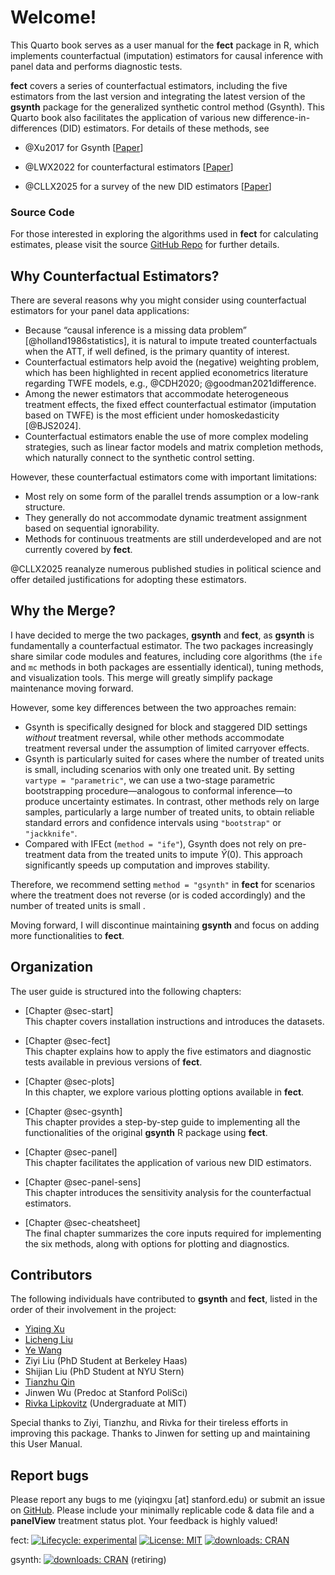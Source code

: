 # Welcome! {.unnumbered}

This Quarto book serves as a user manual for the **fect** package in R, which implements counterfactual (imputation) estimators for causal inference with panel data and performs diagnostic tests.

**fect** covers a series of counterfactual estimators, including the five estimators from the last version and integrating the latest version of the **gsynth** package for the generalized synthetic control method (Gsynth). This Quarto book also facilitates the application of various new difference-in-differences (DID) estimators. For details of these methods, see

-   @Xu2017 for Gsynth \[[Paper](https://www.cambridge.org/core/journals/political-analysis/article/generalized-synthetic-control-method-causal-inference-with-interactive-fixed-effects-models/B63A8BD7C239DD4141C67DA10CD0E4F3)\]

-   @LWX2022 for counterfactural estimators \[[Paper](https://onlinelibrary.wiley.com/doi/full/10.1111/ajps.12723)\]

-   @CLLX2025 for a survey of the new DID estimators \[[Paper](https://yiqingxu.org/papers/english/2023_panel/CLLX.pdf)\]

::: {.callout-note appearance="simple"}
### Source Code

For those interested in exploring the algorithms used in **fect** for calculating estimates, please visit the source [GitHub Repo](https://github.com/xuyiqing/fect) for further details.
:::

## Why Counterfactual Estimators?

There are several reasons why you might consider using counterfactual estimators for your panel data applications:

-   Because "causal inference is a missing data problem" [@holland1986statistics], it is natural to impute treated counterfactuals when the ATT, if well defined, is the primary quantity of interest.
-   Counterfactual estimators help avoid the (negative) weighting problem, which has been highlighted in recent applied econometrics literature regarding TWFE models, e.g., @CDH2020; @goodman2021difference.\
-   Among the newer estimators that accommodate heterogeneous treatment effects, the fixed effect counterfactual estimator (imputation based on TWFE) is the most efficient under homoskedasticity [@BJS2024].\
-   Counterfactual estimators enable the use of more complex modeling strategies, such as linear factor models and matrix completion methods, which naturally connect to the synthetic control setting.

However, these counterfactual estimators come with important limitations:

-   Most rely on some form of the parallel trends assumption or a low-rank structure.\
-   They generally do not accommodate dynamic treatment assignment based on sequential ignorability.\
-   Methods for continuous treatments are still underdeveloped and are not currently covered by **fect**.

@CLLX2025 reanalyze numerous published studies in political science and offer detailed justifications for adopting these estimators.

## Why the Merge?

I have decided to merge the two packages, **gsynth** and **fect**, as **gsynth** is fundamentally a counterfactual estimator. The two packages increasingly share similar code modules and features, including core algorithms (the `ife` and `mc` methods in both packages are essentially identical), tuning methods, and visualization tools. This merge will greatly simplify package maintenance moving forward.

However, some key differences between the two approaches remain:

-   Gsynth is specifically designed for block and staggered DID settings *without* treatment reversal, while other methods accommodate treatment reversal under the assumption of limited carryover effects.
-   Gsynth is particularly suited for cases where the number of treated units is small, including scenarios with only one treated unit. By setting `vartype = "parametric"`, we can use a two-stage parametric bootstrapping procedure---analogous to conformal inference---to produce uncertainty estimates. In contrast, other methods rely on large samples, particularly a large number of treated units, to obtain reliable standard errors and confidence intervals using `"bootstrap"` or `"jackknife"`.
-   Compared with IFEct (`method = "ife"`), Gsynth does not rely on pre-treatment data from the treated units to impute $\hat{Y}(0)$. This approach significantly speeds up computation and improves stability.

Therefore, we recommend setting `method = "gsynth"` in **fect** for scenarios where the treatment does not reverse (or is coded accordingly) and the number of treated units is small .

Moving forward, I will discontinue maintaining **gsynth** and focus on adding more functionalities to **fect**.

## Organization

The user guide is structured into the following chapters:

-   [Chapter @sec-start]\
    This chapter covers installation instructions and introduces the datasets.

-   [Chapter @sec-fect]\
    This chapter explains how to apply the five estimators and diagnostic tests available in previous versions of **fect**.

-   [Chapter @sec-plots]\
    In this chapter, we explore various plotting options available in **fect**.

-   [Chapter @sec-gsynth]\
    This chapter provides a step-by-step guide to implementing all the functionalities of the original **gsynth** R package using **fect**.

-   [Chapter @sec-panel]\
    This chapter facilitates the application of various new DID estimators.
    
-   [Chapter @sec-panel-sens]\
    This chapter introduces the sensitivity analysis for the counterfactual estimators.   

-   [Chapter @sec-cheatsheet]\
    The final chapter summarizes the core inputs required for implementing the six methods, along with options for plotting and diagnostics.

## Contributors

The following individuals have contributed to **gsynth** and **fect**, listed in the order of their involvement in the project:

-   [Yiqing Xu](https://yiqingxu.org/)\
-   [Licheng Liu](https://liulch.github.io/)\
-   [Ye Wang](https://www.yewang-polisci.com/)\
-   Ziyi Liu (PhD Student at Berkeley Haas)
-   Shijian Liu (PhD Student at NYU Stern)
-   [Tianzhu Qin](https://tianzhuqin.github.io/)\
-   Jinwen Wu (Predoc at Stanford PoliSci)
-   [Rivka Lipkovitz](https://rivka.me/) (Undergraduate at MIT)

Special thanks to Ziyi, Tianzhu, and Rivka for their tireless efforts in improving this package. Thanks to Jinwen for setting up and maintaining this User Manual.

## Report bugs

Please report any bugs to me (yiqingxu \[at\] stanford.edu) or submit an issue on [GitHub](https://github.com/xuyiqing/fect/issues). Please include your minimally replicable code & data file and a **panelView** treatment status plot. Your feedback is highly valued!

<!-- badges: start -->

fect: [![Lifecycle: experimental](https://img.shields.io/badge/lifecycle-experimental-orange.svg)](https://www.tidyverse.org/lifecycle/#experimental) [![License: MIT](https://img.shields.io/badge/License-MIT-yellow.svg)](https://opensource.org/licenses/MIT) [<img src="https://cranlogs.r-pkg.org/badges/grand-total/fect" alt="downloads: CRAN"/>](https://cran.r-project.org/web/packages/fect/index.html)

gsynth: [<img src="https://cranlogs.r-pkg.org/badges/grand-total/gsynth" alt="downloads: CRAN"/>](https://cran.r-project.org/web/packages/gsynth/index.html) (retiring)

<!-- badges: end -->
